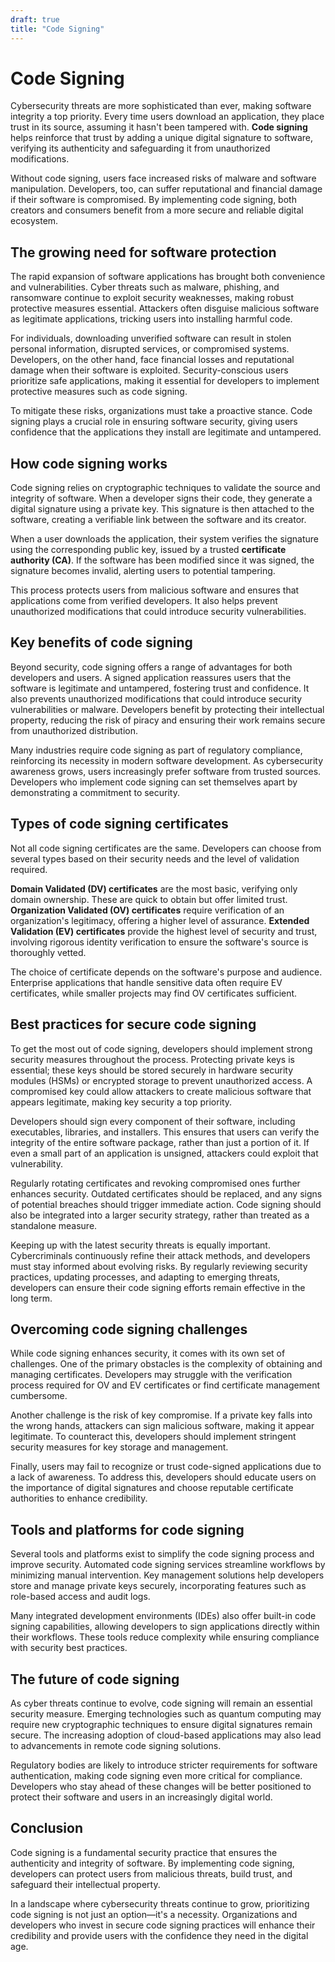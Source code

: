 ```yaml
---
draft: true
title: "Code Signing"
---
```


# Code Signing

Cybersecurity threats are more sophisticated than ever, making software integrity a top priority. Every time users download an application, they place trust in its source, assuming it hasn't been tampered with. **Code signing** helps reinforce that trust by adding a unique digital signature to software, verifying its authenticity and safeguarding it from unauthorized modifications.

Without code signing, users face increased risks of malware and software manipulation. Developers, too, can suffer reputational and financial damage if their software is compromised. By implementing code signing, both creators and consumers benefit from a more secure and reliable digital ecosystem.

## The growing need for software protection

The rapid expansion of software applications has brought both convenience and vulnerabilities. Cyber threats such as malware, phishing, and ransomware continue to exploit security weaknesses, making robust protective measures essential. Attackers often disguise malicious software as legitimate applications, tricking users into installing harmful code.

For individuals, downloading unverified software can result in stolen personal information, disrupted services, or compromised systems. Developers, on the other hand, face financial losses and reputational damage when their software is exploited. Security-conscious users prioritize safe applications, making it essential for developers to implement protective measures such as code signing.

To mitigate these risks, organizations must take a proactive stance. Code signing plays a crucial role in ensuring software security, giving users confidence that the applications they install are legitimate and untampered.

## How code signing works

Code signing relies on cryptographic techniques to validate the source and integrity of software. When a developer signs their code, they generate a digital signature using a private key. This signature is then attached to the software, creating a verifiable link between the software and its creator.

When a user downloads the application, their system verifies the signature using the corresponding public key, issued by a trusted **certificate authority (CA)**. If the software has been modified since it was signed, the signature becomes invalid, alerting users to potential tampering.

This process protects users from malicious software and ensures that applications come from verified developers. It also helps prevent unauthorized modifications that could introduce security vulnerabilities.

## Key benefits of code signing

Beyond security, code signing offers a range of advantages for both developers and users. A signed application reassures users that the software is legitimate and untampered, fostering trust and confidence. It also prevents unauthorized modifications that could introduce security vulnerabilities or malware. Developers benefit by protecting their intellectual property, reducing the risk of piracy and ensuring their work remains secure from unauthorized distribution.

Many industries require code signing as part of regulatory compliance, reinforcing its necessity in modern software development. As cybersecurity awareness grows, users increasingly prefer software from trusted sources. Developers who implement code signing can set themselves apart by demonstrating a commitment to security.

## Types of code signing certificates

Not all code signing certificates are the same. Developers can choose from several types based on their security needs and the level of validation required.

**Domain Validated (DV) certificates** are the most basic, verifying only domain ownership. These are quick to obtain but offer limited trust. **Organization Validated (OV) certificates** require verification of an organization's legitimacy, offering a higher level of assurance. **Extended Validation (EV) certificates** provide the highest level of security and trust, involving rigorous identity verification to ensure the software's source is thoroughly vetted.

The choice of certificate depends on the software's purpose and audience. Enterprise applications that handle sensitive data often require EV certificates, while smaller projects may find OV certificates sufficient.

## Best practices for secure code signing

To get the most out of code signing, developers should implement strong security measures throughout the process. Protecting private keys is essential; these keys should be stored securely in hardware security modules (HSMs) or encrypted storage to prevent unauthorized access. A compromised key could allow attackers to create malicious software that appears legitimate, making key security a top priority.

Developers should sign every component of their software, including executables, libraries, and installers. This ensures that users can verify the integrity of the entire software package, rather than just a portion of it. If even a small part of an application is unsigned, attackers could exploit that vulnerability.

Regularly rotating certificates and revoking compromised ones further enhances security. Outdated certificates should be replaced, and any signs of potential breaches should trigger immediate action. Code signing should also be integrated into a larger security strategy, rather than treated as a standalone measure.

Keeping up with the latest security threats is equally important. Cybercriminals continuously refine their attack methods, and developers must stay informed about evolving risks. By regularly reviewing security practices, updating processes, and adapting to emerging threats, developers can ensure their code signing efforts remain effective in the long term.

## Overcoming code signing challenges

While code signing enhances security, it comes with its own set of challenges. One of the primary obstacles is the complexity of obtaining and managing certificates. Developers may struggle with the verification process required for OV and EV certificates or find certificate management cumbersome.

Another challenge is the risk of key compromise. If a private key falls into the wrong hands, attackers can sign malicious software, making it appear legitimate. To counteract this, developers should implement stringent security measures for key storage and management.

Finally, users may fail to recognize or trust code-signed applications due to a lack of awareness. To address this, developers should educate users on the importance of digital signatures and choose reputable certificate authorities to enhance credibility.

## Tools and platforms for code signing

Several tools and platforms exist to simplify the code signing process and improve security. Automated code signing services streamline workflows by minimizing manual intervention. Key management solutions help developers store and manage private keys securely, incorporating features such as role-based access and audit logs.

Many integrated development environments (IDEs) also offer built-in code signing capabilities, allowing developers to sign applications directly within their workflows. These tools reduce complexity while ensuring compliance with security best practices.

## The future of code signing

As cyber threats continue to evolve, code signing will remain an essential security measure. Emerging technologies such as quantum computing may require new cryptographic techniques to ensure digital signatures remain secure. The increasing adoption of cloud-based applications may also lead to advancements in remote code signing solutions.

Regulatory bodies are likely to introduce stricter requirements for software authentication, making code signing even more critical for compliance. Developers who stay ahead of these changes will be better positioned to protect their software and users in an increasingly digital world.

## Conclusion

Code signing is a fundamental security practice that ensures the authenticity and integrity of software. By implementing code signing, developers can protect users from malicious threats, build trust, and safeguard their intellectual property.

In a landscape where cybersecurity threats continue to grow, prioritizing code signing is not just an option—it's a necessity. Organizations and developers who invest in secure code signing practices will enhance their credibility and provide users with the confidence they need in the digital age.

